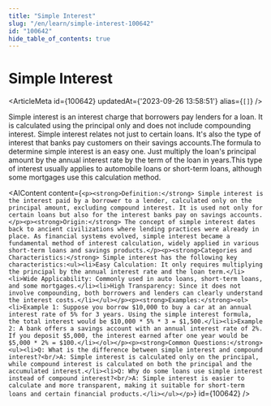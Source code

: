 ```yaml
---
title: "Simple Interest"
slug: "/en/learn/simple-interest-100642"
id: "100642"
hide_table_of_contents: true
---
```



# Simple Interest

<ArticleMeta id={100642} updatedAt={'2023-09-26 13:58:51'} alias={`[]`} />
<div className='border-solid border-b border-t-0 my-4 border-[var(--ifm-color-gray-300)]' />

Simple interest is an interest charge that borrowers pay lenders for a loan. It is calculated using the principal only and does not include compounding interest. Simple interest relates not just to certain loans. It's also the type of interest that banks pay customers on their savings accounts.The formula to determine simple interest is an easy one. Just multiply the loan's principal amount by the annual interest rate by the term of the loan in years.This type of interest usually applies to automobile loans or short-term loans, although some mortgages use this calculation method.

<AIContent content={`<p><strong>Definition:</strong> Simple interest is the interest paid by a borrower to a lender, calculated only on the principal amount, excluding compound interest. It is used not only for certain loans but also for the interest banks pay on savings accounts.</p><p><strong>Origin:</strong> The concept of simple interest dates back to ancient civilizations where lending practices were already in place. As financial systems evolved, simple interest became a fundamental method of interest calculation, widely applied in various short-term loans and savings products.</p><p><strong>Categories and Characteristics:</strong> Simple interest has the following key characteristics:<ul><li>Easy Calculation: It only requires multiplying the principal by the annual interest rate and the loan term.</li><li>Wide Applicability: Commonly used in auto loans, short-term loans, and some mortgages.</li><li>High Transparency: Since it does not involve compounding, both borrowers and lenders can clearly understand the interest costs.</li></ul></p><p><strong>Examples:</strong><ol><li>Example 1: Suppose you borrow $10,000 to buy a car at an annual interest rate of 5% for 3 years. Using the simple interest formula, the total interest would be $10,000 * 5% * 3 = $1,500.</li><li>Example 2: A bank offers a savings account with an annual interest rate of 2%. If you deposit $5,000, the interest earned after one year would be $5,000 * 2% = $100.</li></ol></p><p><strong>Common Questions:</strong><ul><li>Q: What is the difference between simple interest and compound interest?<br/>A: Simple interest is calculated only on the principal, while compound interest is calculated on both the principal and the accumulated interest.</li><li>Q: Why do some loans use simple interest instead of compound interest?<br/>A: Simple interest is easier to calculate and more transparent, making it suitable for short-term loans and certain financial products.</li></ul></p>`} id={100642} />
